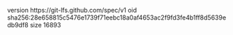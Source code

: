 version https://git-lfs.github.com/spec/v1
oid sha256:28e658815c5476e1739f71eebc18a0af4653ac2f9fd3fe4b1ff8d5639edb9df8
size 16893
